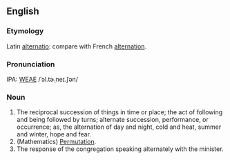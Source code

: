 ==English==
===Etymology===
Latin [[alternatio]]: compare with French [[alternation]].

===Pronunciation===
IPA: [[WEAE]] /ˈɔl.tɚˌneɪ.ʃən/

===Noun===
# The reciprocal succession of things in time or place; the  act of following and being followed by turns; alternate  succession, performance, or occurrence; as, the  alternation of day and night, cold and heat, summer and  winter, hope and fear.
# (Mathematics) [[Permutation]].
# The response of the congregation speaking alternately with the minister.
<!-- material copied from Webster's Revised Unabridged Dictionary (1913) -->